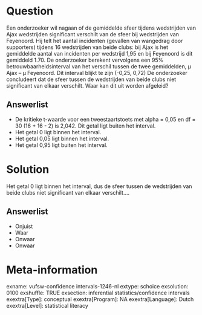 Question
========
Een onderzoeker wil nagaan of de gemiddelde sfeer tijdens wedstrijden van Ajax wedstrijden significant verschilt van de sfeer bij wedstrijden van Feyenoord. Hij telt het aantal incidenten (gevallen van wangedrag door supporters) tijdens 16 wedstrijden van beide clubs: bij Ajax is het gemiddelde aantal van incidenten per wedstrijd 1,95 en bij Feyenoord is dit gemiddeld 1.70. De onderzoeker berekent vervolgens een 95% betrouwbaarheidsinterval van het verschil tussen de twee gemiddelden, μ Ajax -- μ Feyenoord. Dit interval blijkt te zijn (-0,25, 0,72)  De onderzoeker concludeert dat de sfeer tussen de wedstrijden van beide clubs niet significant van elkaar verschilt. Waar kan dit uit worden afgeleid?

Answerlist
----------
* De kritieke t-waarde voor een tweestaartstoets met alpha = 0,05 en df = 30 (16 + 16 - 2) is 2,042. Dit getal ligt buiten het interval.
* Het getal 0 ligt binnen het interval.
* Het getal 0,05 ligt binnen het interval.
* Het getal 0,95 ligt buiten het interval.

Solution
========

Het getal 0 ligt binnen het interval, dus de sfeer tussen de wedstrijden van beide clubs niet significant van elkaar verschilt....


Answerlist
----------
* Onjuist
* Waar
* Onwaar
* Onwaar

Meta-information
================
exname: vufsw-confidence intervals-1246-nl
extype: schoice
exsolution: 0100
exshuffle: TRUE
exsection: inferential statistics/confidence intervals
exextra[Type]: conceptual
exextra[Program]: NA
exextra[Language]: Dutch
exextra[Level]: statistical literacy


